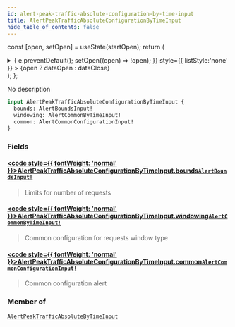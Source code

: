 ```yaml
---
id: alert-peak-traffic-absolute-configuration-by-time-input
title: AlertPeakTrafficAbsoluteConfigurationByTimeInput
hide_table_of_contents: false
---
```






const [open, setOpen] = useState(startOpen);
return (
<details {...(open ? { open: true } : {})} className="details" style={{ border:'none', boxShadow:'none', background:'var(--ifm-background-color)' }}>
<summary
onClick={(e) => {
e.preventDefault();
setOpen((open) => !open);
}}
style={{ listStyle:'none' }} >
{open ? dataOpen : dataClose}
</summary>
{open && children}
</details>
);
};

No description

```graphql
input AlertPeakTrafficAbsoluteConfigurationByTimeInput {
  bounds: AlertBoundsInput!
  windowing: AlertCommonByTimeInput!
  common: AlertCommonConfigurationInput!
}
```

### Fields

#### [<code style={{ fontWeight: 'normal' }}>AlertPeakTrafficAbsoluteConfigurationByTimeInput.<b>bounds</b></code>](#)<Bullet />[`AlertBoundsInput!`](/api/inputs/alert-bounds-input) <Badge class="badge badge--secondary" text="non-null"/> <Badge class="badge badge--secondary" text="input"/>

> Limits for number of requests

#### [<code style={{ fontWeight: 'normal' }}>AlertPeakTrafficAbsoluteConfigurationByTimeInput.<b>windowing</b></code>](#)<Bullet />[`AlertCommonByTimeInput!`](/api/inputs/alert-common-by-time-input) <Badge class="badge badge--secondary" text="non-null"/> <Badge class="badge badge--secondary" text="input"/>

> Common configuration for requests window type

#### [<code style={{ fontWeight: 'normal' }}>AlertPeakTrafficAbsoluteConfigurationByTimeInput.<b>common</b></code>](#)<Bullet />[`AlertCommonConfigurationInput!`](/api/inputs/alert-common-configuration-input) <Badge class="badge badge--secondary" text="non-null"/> <Badge class="badge badge--secondary" text="input"/>

> Common configuration alert

### Member of

[`AlertPeakTrafficAbsoluteByTimeInput`](/api/inputs/alert-peak-traffic-absolute-by-time-input) <Badge class="badge badge--secondary" text="input"/>
